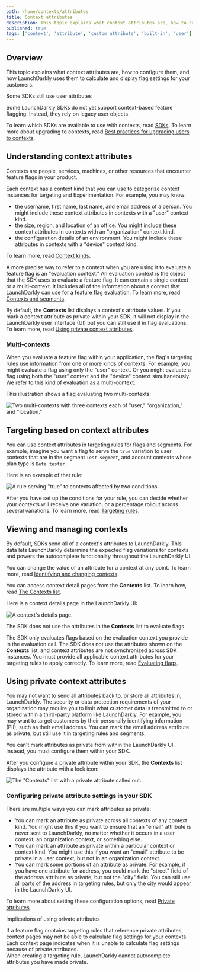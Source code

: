 ```yaml
---
path: /home/contexts/attributes
title: Context attributes
description: This topic explains what context attributes are, how to configure them, and how LaunchDarkly uses them to calculate and display flag settings for your customers.
published: true
tags: ['context', 'attribute', 'custom attribute', 'built-in', 'user']
---
```


## Overview

This topic explains what context attributes are, how to configure them, and how LaunchDarkly uses them to calculate and display flag settings for your customers.

<Callout intent="info">
  <CalloutTitle>Some SDKs still use user attributes</CalloutTitle>
  <CalloutDescription>

  Some LaunchDarkly SDKs do not yet support context-based feature flagging. Instead, they rely on legacy user objects.

  To learn which SDKs are available to use with contexts, read [SDKs](/sdk). To learn more about upgrading to contexts, read [Best practices for upgrading users to contexts](/guides/flags/upgrading-contexts).


  </CalloutDescription>
</Callout>

## Understanding context attributes

Contexts are people, services, machines, or other resources that encounter feature flags in your product.

Each context has a context kind that you can use to categorize context instances for targeting and Experimentation. For example, you may know:

  * the username, first name, last name, and email address of a person. You might include these context attributes in contexts with a "user" context kind.
  * the size, region, and location of an office. You might include these context attributes in contexts with an "organization" context kind.
  * the configuration details of an environment. You might include these attributes in contexts with a "device" context kind.

To learn more, read [Context kinds](/home/contexts/context-kinds).

A more precise way to refer to a context when you are using it to evaluate a feature flag is an "evaluation context." An evaluation context is the object that the SDK uses to evaluate a feature flag. It can contain a single context or a multi-context. It includes all of the information about a context that LaunchDarkly can use for a feature flag evaluation. To learn more, read [Contexts and segments](/home/contexts).

By default, the **Contexts** list displays a context's attribute values. If you mark a context attribute as private within your SDK, it will not display in the LaunchDarkly user interface (UI) but you can still use it in flag evaluations. To learn more, read [Using private context attributes](#using-private-context-attributes).

### Multi-contexts

When you evaluate a feature flag within your application, the flag's targeting rules use information from one or more kinds of contexts. For example, you might evaluate a flag using only the "user" context. Or you might evaluate a flag using both the "user" context and the "device" context simultaneously. We refer to this kind of evaluation as a multi-context.

This illustration shows a flag evaluating two multi-contexts:

![Two multi-contexts with three contexts each of "user," "organization," and "location."](contexts-multi.png)

## Targeting based on context attributes

You can use context attributes in targeting rules for flags and segments. For example, imagine you want a flag to serve the `true` variation to user contexts that are in the segment `Test segment`, and account contexts whose plan type is `Beta tester`.

Here is an example of that rule:

![A rule serving "true" to contexts affected by two conditions.](flag-targeting-multiple-rules.png)

After you have set up the conditions for your rule, you can decide whether your contexts will receive one variation, or a percentage rollout across several variations. To learn more, read [Targeting rules](/home/flags/targeting-rules).

## Viewing and managing contexts

By default, SDKs send all of a context's attributes to LaunchDarkly. This data lets LaunchDarkly determine the expected flag variations for contexts and powers the autocomplete functionality throughout the LaunchDarkly UI.

You can change the value of an attribute for a context at any point. To learn more, read [Identifying and changing contexts](/sdk/features/identify).

You can access context detail pages from the **Contexts** list. To learn how, read [The Contexts list](/home/contexts/contexts-list).

Here is a context details page in the LaunchDarkly UI:

![A context's details page.](context-details.png)

<Callout intent="alert">
<CalloutTitle>The SDK does not use the attributes in the <strong>Contexts</strong> list to evaluate flags</CalloutTitle>
<CalloutDescription>

The SDK only evaluates flags based on the evaluation context you provide in the evaluation call. The SDK does not use the attributes shown on the <strong>Contexts</strong> list, and context attributes are not synchronized across SDK instances. You must provide all applicable context attributes for your targeting rules to apply correctly. To learn more, read [Evaluating flags](/sdk/features/evaluating).

</CalloutDescription>
</Callout>

## Using private context attributes

You may not want to send all attributes back to, or store all attributes in, LaunchDarkly. The security or data protection requirements of your organization may require you to limit what customer data is transmitted to or stored within a third-party platform like LaunchDarkly. For example, you may want to target customers by their personally identifying information (PII), such as their email address. You can mark the email address attribute as private, but still use it in targeting rules and segments.

You can't mark attributes as private from within the LaunchDarkly UI. Instead, you must configure them within your SDK. 

After you configure a private attribute within your SDK, the **Contexts** list displays the attribute with a lock icon: 

![The "Contexts" list with a private attribute called out.](contexts-private-attribute-callout.png)

### Configuring private attribute settings in your SDK

There are multiple ways you can mark attributes as private:

* You can mark an attribute as private across all contexts of any context kind. You might use this if you want to ensure that an "email" attribute is never sent to LaunchDarkly, no matter whether it occurs in a user context, an organization context, or something else.
* You can mark an attribute as private within a particular context or context kind. You might use this if you want an "email" attribute to be private in a user context, but not in an organization context.
* You can mark some portions of an attribute as private. For example, if you have one attribute for address, you could mark the "street" field of the address attribute as private, but not the "city" field. You can still use all parts of the address in targeting rules, but only the city would appear in the LaunchDarkly UI.

To learn more about setting these configuration options, read [Private attributes](/sdk/features/private-attributes).

<Callout intent="alert">
<CalloutTitle>Implications of using private attributes</CalloutTitle>
<CalloutDescription>

If a feature flag contains targeting rules that reference private attributes, context pages may not be able to calculate flag settings for your contexts. Each context page indicates when it is unable to calculate flag settings because of private attributes.
<br />
When creating a targeting rule, LaunchDarkly cannot autocomplete attributes you have made private.

</CalloutDescription>
</Callout>
